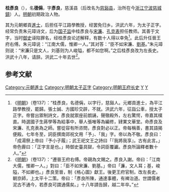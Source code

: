 '''桂彥良'''（{{bd|？||1386年}}），名'''德偁'''，字'''彥良'''，慈溪县（后改名为[[慈谿县|慈谿县]]，治所在今[[浙江|浙江]][[宁波|宁波]][[慈城鎮|慈城鎮]]）人。[[明朝|明朝]]初期政治人物。

其为元朝鄉貢[[進士|進士]]，后担任平江路學教授，经罢免归乡。洪武六年，为太子正字。经常负责朱元璋诗文，后为[[国子监|国子监]]中桂彥良与[[宋濂|宋濂]]、[[孔克表|孔克表]]担任教师。其善于文字，当时[[御史|御史]]诬陷罪名，经桂彥良论述解释，有数十人得以幸免<ref>《[[明朝|明朝]]》（卷137）：“桂彥良，名德偁，以字行，慈谿人。元鄉貢進士，為平江路學教授，罷歸。張士誠、方國珍交辟，不就。洪武六年，征詣公車，授太子正字。帝嘗出禦制詩文，彥良就禦座前朗誦，聲徹殿外，左右驚愕，帝嘉其樸直。時選國子生蔣學等為給事中，舉人張唯等為編修，肄業文華堂。命彥良及宋濂、孔克表為之師。嘗從容有所咨問，彥良對必以正。帝每稱善，書其語揭便殿。七年冬至，詞臣撰南郊祝文用「予」、「我」字。帝以為不敬。彥良曰：「成湯祭上帝曰『予小子履』；武王祀文王之詩曰「『我將我享』。古有此言。」帝色霽曰：「正字言是也。」時御史臺具獄，令詞臣覆讞。彥良所論釋者數十人。”</ref>。此后升任晉王府右傅。朱元璋说：“江南大儒，惟卿一人。”其对答：“臣不如宋濂、[[劉基|劉基]]。”朱元璋则说：“宋濂只是文人，刘基则为人峻隘，都不如您啊。”之后桂彥良改为左長史。洪武十八年，请辞。洪武二十年去世<ref>《[[明朝|明朝]]》（卷137）：“遷晉王府右傅。帝親為文賜之。彥良入謝。帝曰：「江南大儒，惟卿一人。」對曰：「臣不如宋濂、劉基。」帝曰「濂，文人耳；基，峻隘，不如卿也。」彥良至晉，制《格心圖》獻王。後更王府官制，改左長史。朝京師，上太平十二策。帝曰：「彥良所陳，通達事體，有裨治道。世謂儒者泥古不通今，若彥良可謂通儒矣。」十八年請告歸，越二年卒。”</ref>。

==参考文献==
{{wikisource|明史/卷137}}
<div class="references-small">
<references></references>
</div>

{{明朝人物小作品}}
[[Category:元朝進士|Category:元朝進士]]
[[Category:明朝太子正字|Category:明朝太子正字]]
[[Category:明朝王府长史|Category:明朝王府长史]]
[[Category:慈城桂氏|Y]]
[[Category:桂姓|Y]]